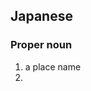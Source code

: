 ==Japanese==
{{ja-kanjitab|かめ|だ}}

===Proper noun===
{{ja-pos|kyu=龜田|かめだ|proper}}

# a place name
# {{surname|lang=ja|sort=かめだ}}
